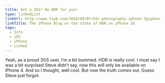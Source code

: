 ```yaml
---
title: Got a 3GS? No HDR for you!
type: linkedList
linkUrl: http://www.tipb.com/2010/09/07/hdr-photography-iphone-3giphone-3gs
linkTitle: The iPhone Blog on the state of HDR on iPhone 3G
tags:
  - Info
  - iOS
  - iPhone
  - Linked
---
```


Yeah, as a proud 3GS user, I’m a bit bummed. HDR is really cool. I must say I was a bit surprised Steve didn’t say, now this will only be available on iPhone 4. And so I thought, well cool. But now the truth comes out. Guess Steve just forgot.
